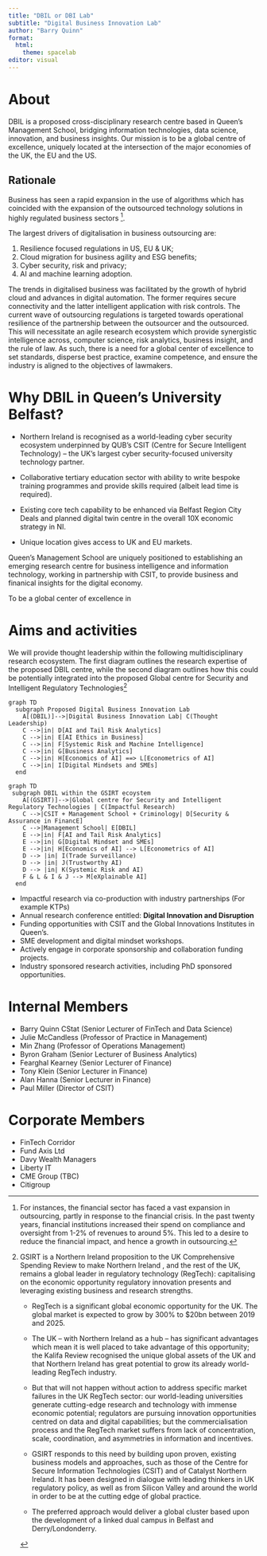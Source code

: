 ```yaml
---
title: "DBIL or DBI Lab"
subtitle: "Digital Business Innovation Lab"
author: "Barry Quinn"
format: 
  html: 
    theme: spacelab
editor: visual
---
```


# About

DBIL is a proposed cross-disciplinary research centre based in Queen's Management School, bridging information technologies, data science, innovation, and business insights. Our mission is to be a global centre of excellence, uniquely located at the intersection of the major economies of the UK, the EU and the US.

## Rationale

Business has seen a rapid expansion in the use of algorithms which has coincided with the expansion of the outsourced technology solutions in highly regulated business sectors [^1].

[^1]: For instances, the financial sector has faced a vast expansion in outsourcing, partly in response to the financial crisis. In the past twenty years, financial institutions increased their spend on compliance and oversight from 1-2% of revenues to around 5%. This led to a desire to reduce the financial impact, and hence a growth in outsourcing.

The largest drivers of digitalisation in business outsourcing are:

1.  Resilience focused regulations in US, EU & UK;
2.  Cloud migration for business agility and ESG benefits;
3.  Cyber security, risk and privacy;
4.  AI and machine learning adoption.

The trends in digitalised business was facilitated by the growth of hybrid cloud and advances in digital automation. The former requires secure connectivity and the latter intelligent application with risk controls. The current wave of outsourcing regulations is targeted towards operational resilience of the partnership between the outsourcer and the outsourced. This will necessitate an agile research ecosystem which provide synergistic intelligence across, computer science, risk analytics, business insight, and the rule of law. As such, there is a need for a global center of excellence to set standards, disperse best practice, examine competence, and ensure the industry is aligned to the objectives of lawmakers.

# Why DBIL in Queen's University Belfast?

-   Northern Ireland is recognised as a world-leading cyber security ecosystem underpinned by QUB's CSIT (Centre for Secure Intelligent Technology) -- the UK's largest cyber security-focused university technology partner.

-   Collaborative tertiary education sector with ability to write bespoke training programmes and provide skills required (albeit lead time is required).

-   Existing core tech capability to be enhanced via Belfast Region City Deals and planned digital twin centre in the overall 10X economic strategy in NI.

-   Unique location gives access to UK and EU markets.

Queen's Management School are uniquely positioned to establishing an emerging research centre for business intelligence and information technology, working in partnership with CSIT, to provide business and finanical insights for the digital economy.

To be a global center of excellence in

# Aims and activities

We will provide thought leadership within the following multidisciplinary research ecosystem. The first diagram outlines the research expertise of the proposed DBIL centre, while the second diagram outlines how this could be potentially integrated into the proposed Global centre for Security and Intelligent Regulatory Technologies[^2]

[^2]: GSIRT is a Northern Ireland proposition to the UK Comprehensive Spending Review to make Northern Ireland , and the rest of the UK, remains a global leader in regulatory technology (RegTech): capitalising on the economic opportunity regulatory innovation presents and leveraging existing business and research strengths. 

    -   RegTech is a significant global economic opportunity for the UK. The global market is expected to grow by 300% to \$20bn between 2019 and 2025.  

    ```{=html}
    <!-- -->
    ```
    -   The UK -- with Northern Ireland as a hub -- has significant advantages which mean it is well placed to take advantage of this opportunity; the Kalifa Review recognised the unique global assets of the UK and that Northern Ireland has great potential to grow its already world-leading RegTech industry.  

    -   But that will not happen without action to address specific market failures in the UK RegTech sector: our world-leading universities generate cutting-edge research and technology with immense economic potential; regulators are pursuing innovation opportunities centred on data and digital capabilities; but the commercialisation process and the RegTech market suffers from lack of concentration, scale, coordination, and asymmetries in information and incentives. 

    -   GSIRT responds to this need by building upon proven, existing business models and approaches, such as those of the Centre for Secure Information Technologies (CSIT) and of Catalyst Northern Ireland. It has been designed in dialogue with leading thinkers in UK regulatory policy, as well as from Silicon Valley and around the world in order to be at the cutting edge of global practice. 

    -   The preferred approach would deliver a global cluster based upon the development of a linked dual campus in Belfast and Derry/Londonderry. 

```mermaid
graph TD
  subgraph Proposed Digital Business Innovation Lab
    A[(DBIL)]-->|Digital Business Innovation Lab| C(Thought Leadership)
    C -->|in| D[AI and Tail Risk Analytics]
    C -->|in| E[AI Ethics in Business]
    C -->|in| F[Systemic Risk and Machine Intelligence]
    C -->|in| G[Business Analytics]
    C -->|in| H[Economics of AI] ==> L[Econometrics of AI]
    C -->|in| I[Digital Mindsets and SMEs]
  end
```

```mermaid
graph TD
 subgraph DBIL within the GSIRT ecoystem
    A[(GSIRT)]-->|Global centre for Security and Intelligent Regulatory Technologies | C(Impactful Research)
    C -->|CSIT + Management School + Criminology| D[Security & Assurance in FinancE]
    C -->|Management School| E[DBIL]
    E -->|in| F[AI and Tail Risk Analytics]
    E -->|in| G[Digital Mindset and SMEs]
    E -->|in| H[Economics of AI] --> L[Econometrics of AI]
    D --> |in| I(Trade Surveillance)
    D --> |in| J(Trustworthy AI)
    D --> |in| K(Systemic Risk and AI)
    F & L & I & J --> M[eXplainable AI]
  end
```

-   Impactful research via co-production with industry partnerships (For example KTPs)
-   Annual research conference entitled: **Digital Innovation and Disruption**
-   Funding opportunities with CSIT and the Global Innovations Institutes in Queen's.
-   SME development and digital mindset workshops.
-   Actively engage in corporate sponsorship and collaboration funding projects.
-   Industry sponsored research activities, including PhD sponsored opportunities.

# Internal Members

-   Barry Quinn CStat (Senior Lecturer of FinTech and Data Science)
-   Julie McCandless (Professor of Practice in Management)
-   Min Zhang (Professor of Operations Management)
-   Byron Graham (Senior Lecturer of Business Analytics)
-   Fearghal Kearney (Senior Lecturer of Finance)
-   Tony Klein (Senior Lecturer in Finance)
-   Alan Hanna (Senior Lecturer in Finance)
-   Paul Miller (Director of CSIT)

# Corporate Members

-   FinTech Corridor
-   Fund Axis Ltd
-   Davy Wealth Managers
-   Liberty IT
-   CME Group (TBC)
-   Citigroup
